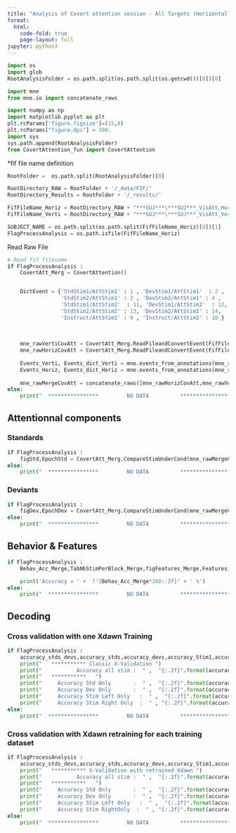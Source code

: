 ```yaml
---
title: "Analysis of Covert attention session - All Targets (Horizontally & vertically positioned)"
format:
  html:
    code-fold: true
    page-layout: full
jupyter: python3
---
```



```python
import os 
import glob
RootAnalysisFolder = os.path.split(os.path.split(os.getcwd())[0])[0]

import mne
from mne.io import concatenate_raws

import numpy as np
import matplotlib.pyplot as plt
plt.rcParams['figure.figsize']=(15,8)
plt.rcParams["figure.dpi"] = 300.
import sys
sys.path.append(RootAnalysisFolder)
from CovertAttention_fun import CovertAttention
```

*fif file name definition

```python

RootFolder =  os.path.split(RootAnalysisFolder)[0]

RootDirectory_RAW = RootFolder + '/_data/FIF/'
RootDirectory_Results = RootFolder + '/_results/'

FifFileName_Horiz = RootDirectory_RAW + "***SUJ***\***SUJ***_VisAtt_Horiz.raw.fif"
FifFileName_Verti = RootDirectory_RAW + "***SUJ***\***SUJ***_VisAtt_Verti.raw.fif"

SUBJECT_NAME = os.path.split(os.path.split(FifFileName_Horiz)[0])[1]
FlagProcessAnalysis = os.path.isfile(FifFileName_Horiz)

```


Read Raw File

```python

# Read fif filename 
if FlagProcessAnalysis :
	CovertAtt_Merg = CovertAttention()


	DictEvent = {'StdStim1/AttStim1' : 1 , 'DevStim1/AttStim1'  : 2 ,
		         'StdStim2/AttStim1' : 3 , 'DevStim2/AttStim1' : 4 , 
				 'StdStim1/AttStim2'  : 11, 'DevStim1/AttStim2'  : 12,
				 'StdStim2/AttStim2' : 13, 'DevStim2/AttStim2' : 14,
				 'Instruct/AttStim1' : 9 , 'Instruct/AttStim2' : 10 }
	
	
	
	mne_rawVertiCovAtt = CovertAtt_Merg.ReadFileandConvertEvent(FifFileName_Verti, DictEvent)
	mne_rawHorizCovAtt = CovertAtt_Merg.ReadFileandConvertEvent(FifFileName_Horiz, DictEvent)
	
	Events_Verti, Events_dict_Verti = mne.events_from_annotations(mne_rawVertiCovAtt,verbose='ERROR')
	Events_Horiz, Events_dict_Horiz = mne.events_from_annotations(mne_rawHorizCovAtt,verbose='ERROR')
	
	mne_rawMergeCovAtt = concatenate_raws([mne_rawHorizCovAtt,mne_rawVertiCovAtt])
else:
	print("  ****************         NO DATA          ****************")	
```

## Attentionnal components
### Standards
```python
if FlagProcessAnalysis :
	figStd,EpochStd = CovertAtt_Merg.CompareStimUnderCond(mne_rawMergeCovAtt,'Std',[1,1],'Standards')
else:
	print("  ****************         NO DATA          ****************")
```
### Deviants
```python
if FlagProcessAnalysis :
	figDev,EpochDev = CovertAtt_Merg.CompareStimUnderCond(mne_rawMergeCovAtt,'Dev',[2.5,2.5],'Deviants')
else:
	print("  ****************         NO DATA          ****************")
```

## Behavior & Features
```python

if FlagProcessAnalysis :
	Behav_Acc_Merge,TabNbStimPerBlock_Merge,figFeatures_Merge,Features_Merge,nb_spatial_filters,NbPtsEpoch= CovertAtt_Merg.ComputeFeatures(mne_rawMergeCovAtt)

	print('Accuracy = ' +  f"{Behav_Acc_Merge*100:.2f}" + ' %')
else:
	print("  ****************         NO DATA          ****************")
```

## Decoding
### Cross validation with one Xdawn Training
```python

if FlagProcessAnalysis :
	accuracy_stds_devs,accuracy_stds,accuracy_devs,accuracy_Stim1,accuracy_Stim2 = CovertAtt_Merg.ClassicCrossValidation(Features_Merge,nb_spatial_filters,NbPtsEpoch)
	print("   *********** Classic X-Validation ")
	print("           Accuracy all stim :  " ,  "{:.2f}".format(accuracy_stds_devs))
	print("   ***********   ")
	print("     Accuracy Std Only       :  " ,  "{:.2f}".format(accuracy_stds))
	print("     Accuracy Dev Only       :  " ,  "{:.2f}".format(accuracy_devs))
	print("     Accuracy Stim Left Only   :  " ,  "{:.2f}".format(accuracy_Stim1))
	print("     Accuracy Stim Right Only  :  " , "{:.2f}".format(accuracy_Stim2))	
else:
	print("  ****************         NO DATA          ****************")
```
### Cross validation with Xdawn retraining for each training dataset
```python
if FlagProcessAnalysis :
	accuracy_stds_devs,accuracy_stds,accuracy_devs,accuracy_Stim1,accuracy_Stim2 = CovertAtt_Merg.ComputeAccuracy(mne_rawMergeCovAtt,TabNbStimPerBlock_Merge)
	print("   *********** X-Validation with retrained Xdawn ")
	print("           Accuracy all stim :  " ,  "{:.2f}".format(accuracy_stds_devs))
	print("   ***********   ")
	print("     Accuracy Std Only       :  " ,  "{:.2f}".format(accuracy_stds))
	print("     Accuracy Dev Only       :  " ,  "{:.2f}".format(accuracy_devs))
	print("     Accuracy Stim Left Only   :  " ,  "{:.2f}".format(accuracy_Stim1))
	print("     Accuracy Stim RightOnly  :  " , "{:.2f}".format(accuracy_Stim2))
else:
	print("  ****************         NO DATA          ****************")
```






